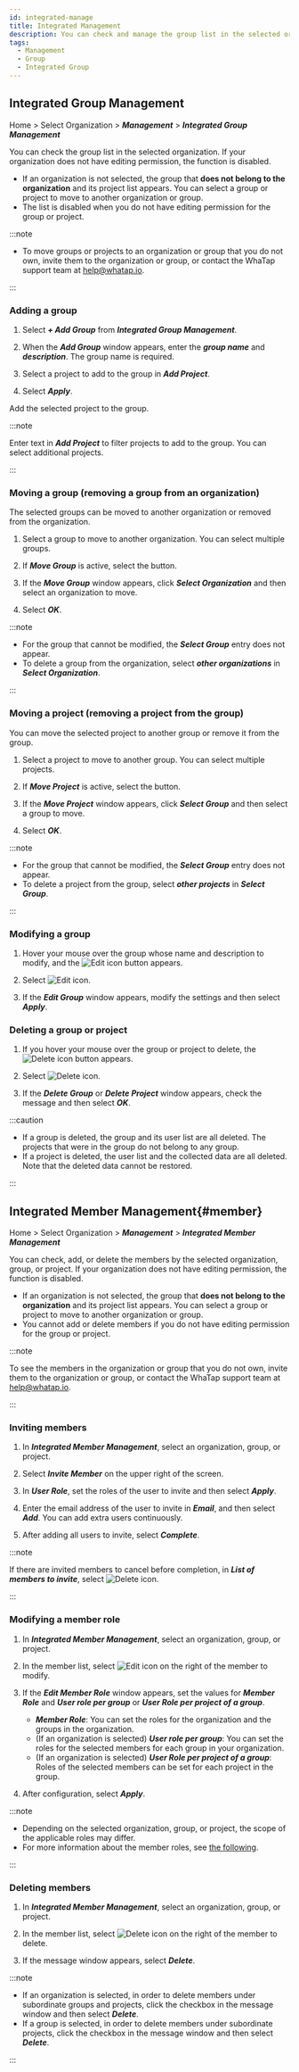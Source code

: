 ```yaml
---
id: integrated-manage
title: Integrated Management
description: You can check and manage the group list in the selected organization.
tags:
  - Management
  - Group
  - Integrated Group
---
```


## Integrated Group Management

Home > Select Organization > **_Management_** > **_Integrated Group Management_**

You can check the group list in the selected organization. If your organization does not have editing permission, the function is disabled.

-   If an organization is not selected, the group that **does not belong to the organization** and its project list appears. You can select a group or project to move to another organization or group.
-   The list is disabled when you do not have editing permission for the group or project.

:::note

-   To move groups or projects to an organization or group that you do not own, invite them to the organization or group, or contact the WhaTap support team at help@whatap.io.

:::

### Adding a group

<ImgLang img='manage-integrated-group.png' desc='Integrated Group Management' />

1.  Select **_+ Add Group_** from **_Integrated Group Management_**.

2.  When the **_Add Group_** window appears, enter the **_group name_** and **_description_**. The group name is required.

3.  Select a project to add to the group in **_Add Project_**.

4.  Select **_Apply_**.

Add the selected project to the group.

:::note

Enter text in **_Add Project_** to filter projects to add to the group. You can select additional projects.

:::

### Moving a group (removing a group from an organization)

<ImgLang img='manage-group-move-group.png' desc='Group Movement' />

The selected groups can be moved to another organization or removed from the organization.

1.  Select a group to move to another organization. You can select multiple groups.

2.  If **_Move Group_** is active, select the button.

3.  If the **_Move Group_** window appears, click **_Select Organization_** and then select an organization to move.

4.  Select **_OK_**.

:::note

-   For the group that cannot be modified, the **_Select Group_** entry does not appear.
-   To delete a group from the organization, select **_other organizations_** in **_Select Organization_**.

:::

### Moving a project (removing a project from the group)

<ImgLang img='move-project-from-group.png' desc='Project movement' />

You can move the selected project to another group or remove it from the group.

1.  Select a project to move to another group. You can select multiple projects.

2.  If **_Move Project_** is active, select the button.

3.  If the **_Move Project_** window appears, click **_Select Group_** and then select a group to move.

4.  Select **_OK_**.

:::note

-   For the group that cannot be modified, the **_Select Group_** entry does not appear.
-   To delete a project from the group, select **_other projects_** in **_Select Group_**.

:::

### Modifying a group

1.  Hover your mouse over the group whose name and description to modify, and the ![Edit icon](/img/ico-edit.svg) button appears.

2.  Select ![Edit icon](/img/ico-edit.svg). 

3.  If the **_Edit Group_** window appears, modify the settings and then select **_Apply_**.

### Deleting a group or project

1.  If you hover your mouse over the group or project to delete, the ![Delete icon](/img/ico-trash.svg) button appears.

2.  Select ![Delete icon](/img/ico-trash.svg).

3.  If the **_Delete Group_** or **_Delete Project_** window appears, check the message and then select **_OK_**.

:::caution

-   If a group is deleted, the group and its user list are all deleted. The projects that were in the group do not belong to any group.
-   If a project is deleted, the user list and the collected data are all deleted. Note that the deleted data cannot be restored.

:::

## Integrated Member Management{#member}

Home > Select Organization > **_Management_** > **_Integrated Member Management_**

<ImgLang img='integrated-manage-member.png' desc='Integrated Member Management' />

You can check, add, or delete the members by the selected organization, group, or project. If your organization does not have editing permission, the function is disabled.

-   If an organization is not selected, the group that **does not belong to the organization** and its project list appears. You can select a group or project to move to another organization or group.
-   You cannot add or delete members if you do not have editing permission for the group or project.

:::note

To see the members in the organization or group that you do not own, invite them to the organization or group, or contact the WhaTap support team at help@whatap.io.

:::

### Inviting members

1.  In **_Integrated Member Management_**, select an organization, group, or project.

2.  Select **_Invite Member_** on the upper right of the screen.

3.  In **_User Role_**, set the roles of the user to invite and then select **_Apply_**.

4.  Enter the email address of the user to invite in **_Email_**, and then select **_Add_**. You can add extra users continuously.

5.  After adding all users to invite, select **_Complete_**.

:::note

If there are invited members to cancel before completion, in **_List of members to invite_**, select ![Delete icon](/img/ico-trash-red.svg).

:::

### Modifying a member role

1.  In **_Integrated Member Management_**, select an organization, group, or project.

2.  In the member list, select ![Edit icon](/img/ico-edit.svg) on the right of the member to modify. 

3.  If the **_Edit Member Role_** window appears, set the values for **_Member Role_** and **_User role per group_** or **_User Role per project of a group_**.

    -   **_Member Role_**: You can set the roles for the organization and the groups in the organization.
    -   (If an organization is selected) **_User role per group_**: You can set the roles for the selected members for each group in your organization.
    -   (If an organization is selected) **_User Role per project of a group_**: Roles of the selected members can be set for each project in the group.

4.  After configuration, select **_Apply_**.

:::note

-   Depending on the selected organization, group, or project, the scope of the applicable roles may differ.
-   For more information about the member roles, see [the following](../project/project-structure#project-auth).

:::

### Deleting members

1.  In **_Integrated Member Management_**, select an organization, group, or project.

2.  In the member list, select ![Delete icon](/img/ico-trash-red.svg) on the right of the member to delete. 

3.  If the message window appears, select **_Delete_**.

:::note

-   If an organization is selected, in order to delete members under subordinate groups and projects, click the checkbox in the message window and then select **_Delete_**.
-   If a group is selected, in order to delete members under subordinate projects, click the checkbox in the message window and then select **_Delete_**.

:::
